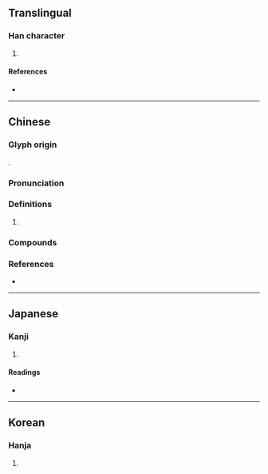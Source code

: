 {{character info/new}}
==Translingual==

===Han character===
{{Han char|rn=46|rad=山|as=04|sn=7|four=21740|canj=UMVH|ids=⿰山牙}}

# {{defn|Han|sort=山04}}

====References====
* {{Han ref|kx=0308.110|dkj=07921|dj=0607.300|hdz=10763.010|uh=5C88|ud=23688|bh=CAC2|bd=51906}}

----

==Chinese==
{{zh-forms}}

===Glyph origin===
{{Han etym}}
{{Han compound|山|牙|c1=s|c2=p|t1=mountain|ls=psc}}.

===Pronunciation===
{{zh-pron
|m=yá
|c=haa1,ngaa4
|mc=y
|oc=y
|cat=
}}

===Definitions===
{{zh-hanzi}}

# {{zh-only|嵖岈}}

===Compounds===
{{su#bst:zh-der/new|p=yá}}

===References===
* {{R:yue:mfccd}}

----

==Japanese==

===Kanji===
{{ja-kanji|grade=|rs=山04}}

# {{defn|lang=ja|sort=山04}}

====Readings====
* {{ja-readings|on=[[か]] (ka)|kun=[[こだま]] (kodama)}}

----

==Korean==

===Hanja===
{{ko-hanja|hangeul=하|rv=ha|mr=ha}}

# {{defn|lang=ko|sort=山04}}